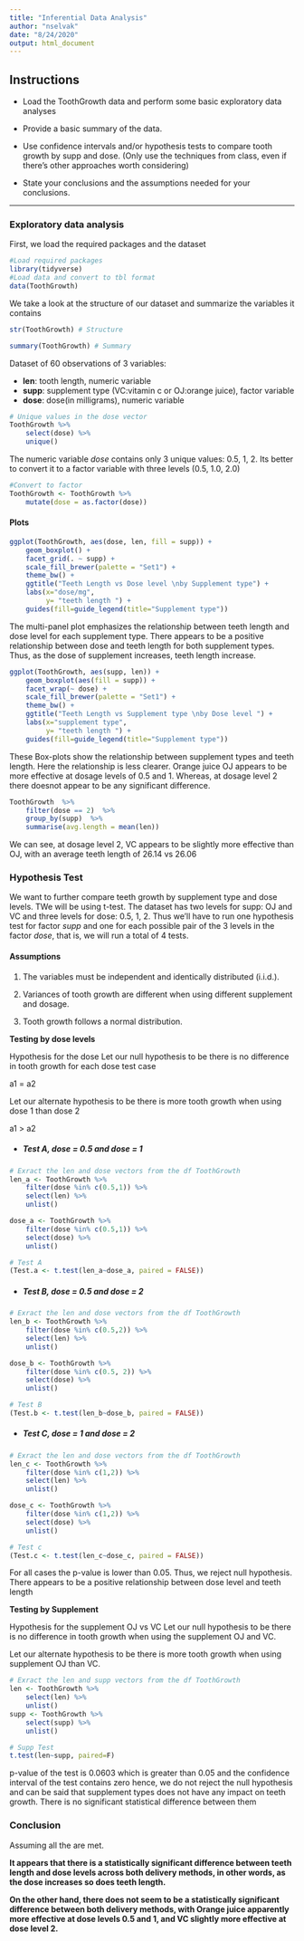 ```yaml
---
title: "Inferential Data Analysis"
author: "nselvak"
date: "8/24/2020"
output: html_document
---
```



## Instructions

* Load the ToothGrowth data and perform some basic exploratory data analyses

* Provide a basic summary of the data.

* Use confidence intervals and/or hypothesis tests to compare tooth growth by supp and dose. (Only use the techniques from class, even if there's other approaches worth considering)

* State your conclusions and the assumptions needed for your conclusions.

---

### Exploratory data analysis

First, we load the required packages and the dataset

```r
#Load required packages
library(tidyverse)
#Load data and convert to tbl format
data(ToothGrowth)
```

We take a look at the structure of our dataset and summarize the variables it contains

```r
 
str(ToothGrowth) # Structure

summary(ToothGrowth) # Summary
```

Dataset of 60 observations of 3 variables:

* **len**: tooth length, numeric variable
* **supp**: supplement type (VC:vitamin c or OJ:orange juice), factor variable
* **dose**: dose(in milligrams), numeric variable

```r
# Unique values in the dose vector
ToothGrowth %>% 
    select(dose) %>% 
    unique()
```

The numeric variable _dose_ contains only 3 unique values: 0.5, 1, 2.  Its better to convert it to a factor variable with three levels (0.5, 1.0, 2.0)

```r
#Convert to factor
ToothGrowth <- ToothGrowth %>% 
    mutate(dose = as.factor(dose))
```

#### Plots

```r
ggplot(ToothGrowth, aes(dose, len, fill = supp)) +
    geom_boxplot() +
    facet_grid(. ~ supp) +
    scale_fill_brewer(palette = "Set1") +
    theme_bw() +
    ggtitle("Teeth Length vs Dose level \nby Supplement type") +
    labs(x="dose/mg", 
         y= "teeth length ") +
    guides(fill=guide_legend(title="Supplement type"))
```

The multi-panel plot emphasizes the relationship between teeth length and dose level for each supplement type. There appears to be a positive relationship between dose and teeth length for both supplement types. Thus, as the dose of supplement increases, teeth length increase.

```r
ggplot(ToothGrowth, aes(supp, len)) +
    geom_boxplot(aes(fill = supp)) +
    facet_wrap(~ dose) +
    scale_fill_brewer(palette = "Set1") +
    theme_bw() +
    ggtitle("Teeth Length vs Supplement type \nby Dose level ") +
    labs(x="supplement type",
         y= "teeth length ") +
    guides(fill=guide_legend(title="Supplement type"))
```

These Box-plots show the relationship between supplement types and teeth length. Here the relationship is less clearer. Orange juice OJ appears to be more effective at dosage levels of 0.5 and 1. Whereas, at dosage level 2 there doesnot appear to be any significant difference.

```r
ToothGrowth  %>% 
    filter(dose == 2)  %>% 
    group_by(supp)  %>%  
    summarise(avg.length = mean(len))
```

We can see, at dosage level 2, VC appears to be slightly more effective than OJ, with an average teeth length of 26.14 vs 26.06

### Hypothesis Test 

We want to further compare teeth growth by supplement type and dose levels. TWe will be using  t-test. The dataset has two levels for supp: OJ and VC and three levels for dose: 0.5, 1, 2. Thus we'll have to run one hypothesis test for factor _supp_ and one for each possible pair of the 3 levels in the factor _dose_, that is, we will run a total of 4 tests.

#### Assumptions

1. The variables must be independent and identically distributed (i.i.d.).

2. Variances of tooth growth are different when using different supplement and dosage.

3. Tooth growth follows a normal distribution.

**Testing by dose levels**

Hypothesis for the dose
Let our null hypothesis to be there is no difference in tooth growth for each dose test case

a1 = a2

Let our alternate hypothesis to be there is more tooth growth when using dose 1 than dose 2

a1 > a2

* ##### Test A, dose = 0.5 and dose = 1

```r
# Exract the len and dose vectors from the df ToothGrowth
len_a <- ToothGrowth %>% 
    filter(dose %in% c(0.5,1)) %>% 
    select(len) %>% 
    unlist()

dose_a <- ToothGrowth %>% 
    filter(dose %in% c(0.5,1)) %>% 
    select(dose) %>% 
    unlist()

# Test A
(Test.a <- t.test(len_a~dose_a, paired = FALSE))
```

* ##### Test B, dose = 0.5 and dose = 2

```r
# Exract the len and dose vectors from the df ToothGrowth
len_b <- ToothGrowth %>% 
    filter(dose %in% c(0.5,2)) %>% 
    select(len) %>% 
    unlist()

dose_b <- ToothGrowth %>% 
    filter(dose %in% c(0.5, 2)) %>% 
    select(dose) %>% 
    unlist()

# Test B 
(Test.b <- t.test(len_b~dose_b, paired = FALSE))
```

* ##### Test C, dose = 1 and dose = 2

```r
# Exract the len and dose vectors from the df ToothGrowth
len_c <- ToothGrowth %>% 
    filter(dose %in% c(1,2)) %>% 
    select(len) %>% 
    unlist()

dose_c <- ToothGrowth %>% 
    filter(dose %in% c(1,2)) %>% 
    select(dose) %>% 
    unlist()

# Test c
(Test.c <- t.test(len_c~dose_c, paired = FALSE))
```

For all cases the p-value is lower than 0.05. Thus, we reject null hypothesis. There appears to be a positive relationship between dose level and teeth length

**Testing by Supplement**

Hypothesis for the supplement OJ vs VC
Let our null hypothesis to be there is no difference in tooth growth when using the supplement OJ and VC.


Let our alternate hypothesis to be there is more tooth growth when using supplement OJ than VC.

```r
# Exract the len and supp vectors from the df ToothGrowth
len <- ToothGrowth %>% 
    select(len) %>% 
    unlist()
supp <- ToothGrowth %>% 
    select(supp) %>% 
    unlist()

# Supp Test
t.test(len~supp, paired=F)
```

p-value of the test is 0.0603 which is greater than 0.05 and the confidence
interval of the test contains zero hence, we do not reject the null hypothesis and can be said that supplement types does not have any impact on teeth growth. There is no significant statistical difference between them

### Conclusion

Assuming all the are met.

**It appears that there is a statistically significant difference between teeth length and dose levels across both delivery methods, in other words, as the dose increases so does teeth length.** 

**On the other hand, there does not seem to be a statistically significant difference between both delivery methods, with Orange juice apparently more effective at dose levels 0.5 and 1, and VC slightly more effective at dose level 2. **

